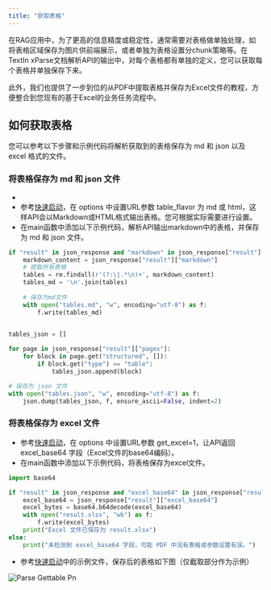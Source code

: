 ```yaml
---
title: "获取表格"
---
```


在RAG应用中，为了更高的信息精度或稳定性，通常需要对表格做单独处理，如将表格区域保存为图片供前端展示，或者单独为表格设置分chunk策略等。在TextIn xParse文档解析API的输出中，对每个表格都有单独的定义，您可以获取每个表格并单独保存下来。

此外，我们也提供了一步到位的从PDF中提取表格并保存为Excel文件的教程，方便整合到您现有的基于Excel的业务任务流程中。

## 如何获取表格

您可以参考以下步骤和示例代码将解析获取到的表格保存为 md 和 json 以及 excel 格式的文件。

### 将表格保存为 md 和 json 文件

- 
- 参考[快速启动](/xparse/parse-quickstart)，在 options 中设置URL参数 table_flavor 为 md 或 html，这样API会以Markdown或HTML格式输出表格。您可根据实际需要进行设置。
- 在main函数中添加以下示例代码，解析API输出markdown中的表格，并保存为 md 和 json 文件。

```python
if "result" in json_response and "markdown" in json_response["result"]:
    markdown_content = json_response["result"]["markdown"]
    # 提取所有表格
    tables = re.findall(r'(?:\|.*\n)+', markdown_content)
    tables_md = '\n'.join(tables)
    
    # 保存为md文件
    with open("tables.md", "w", encoding="utf-8") as f:
        f.write(tables_md)

        
tables_json = []

for page in json_response["result"]["pages"]:
    for block in page.get("structured", []):
        if block.get("type") == "table":
            tables_json.append(block)

# 保存为 json 文件
with open("tables.json", "w", encoding="utf-8") as f:
    json.dump(tables_json, f, ensure_ascii=False, indent=2)   
```

### 将表格保存为 excel 文件

- 参考[快速启动](/xparse/parse-quickstart)，在 options 中设置URL参数 get_excel=1，让API返回 excel_base64 字段（Excel文件的base64编码）。
- 在main函数中添加以下示例代码，将表格保存为excel文件。

```python
import base64

if "result" in json_response and "excel_base64" in json_response["result"]:
    excel_base64 = json_response["result"]["excel_base64"]
    excel_bytes = base64.b64decode(excel_base64)
    with open("result.xlsx", "wb") as f:
        f.write(excel_bytes)
    print("Excel 文件已保存为 result.xlsx")
else:
    print("未检测到 excel_base64 字段，可能 PDF 中没有表格或参数设置有误。")
```

- 参考[快速启动](/xparse/parse-quickstart)中的示例文件，保存后的表格如下图（仅截取部分作为示例）

![Parse Gettable Pn](/images/parse-gettable.png)